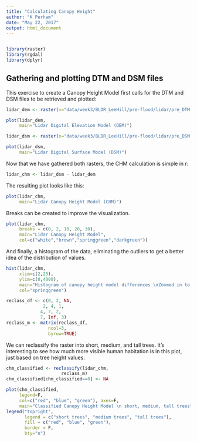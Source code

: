 ---
title: "Calculating Canopy Height"
author: "K Perham"
date: "May 22, 2017"
output: html_document
---

```{r setup, include=FALSE}
```
```{r include=FALSE}
library(raster)
library(rgdal)
library(dplyr)
```
## Gathering and plotting DTM and DSM files

This exercise to create a Canopy Height Model first calls for the DTM and DSM files to be retrieved and plotted:

```{r echo=FALSE}
lidar_dem <- raster(x="data/week3/BLDR_LeeHill/pre-flood/lidar/pre_DTM.tif")
```

```{r echo=FALSE}
plot(lidar_dem,
     main="Lidar Digital Elevation Model (DEM)")
```
```{r echo=FALSE}
lidar_dsm <- raster(x="data/week3/BLDR_LeeHill/pre-flood/lidar/pre_DSM.tif")
```

```{r echo=FALSE}
plot(lidar_dsm,
     main="Lidar Digital Surface Model (DSM)")
```

Now that we have gathered both rasters, the CHM calculation is simple in r:
```{r echo=TRUE}
lidar_chm <- lidar_dsm - lidar_dem
```
The resulting plot looks like this:
```{r echo=FALSE}
plot(lidar_chm,
     main="Lidar Canopy Height Model (CHM)")
```
Breaks can be created to improve the visualization.

```{r echo=FALSE}
plot(lidar_chm,
     breaks = c(0, 2, 10, 20, 30),
     main="Lidar Canopy Height Model",
     col=c("white","brown","springgreen","darkgreen"))
```

And finally, a histogram of the data, eliminating the outliers to get a better idea of the distribution of values.

```{r echo=FALSE}
hist(lidar_chm,
     xlim=c(2,25),
     ylim=c(0,4000),
     main="Histogram of canopy height model differences \nZoomed in to -2 to 2 on the x axis",
     col="springgreen")
```
```{r echo=FALSE}
reclass_df <- c(0, 2, NA,
              2, 4, 1,
             4, 7, 2,
             7, Inf, 3)
reclass_m <- matrix(reclass_df,
                ncol=3,
                byrow=TRUE)
```
We can reclassify the raster into short, medium, and tall trees. It's interesting to see how much more visible human habitation is in this plot, just based on tree height values. 
```{r include=FALSE}
chm_classified <- reclassify(lidar_chm,
                     reclass_m)
chm_classified[chm_classified==0] <- NA
```
```{r echo=FALSE}
plot(chm_classified,
     legend=F,
     col=c("red", "blue", "green"), axes=F,
     main="Classified Canopy Height Model \n short, medium, tall trees")
legend("topright",
       legend = c("short trees", "medium trees", "tall trees"),
       fill = c("red", "blue", "green"),
       border = F,
       bty="n") 
```